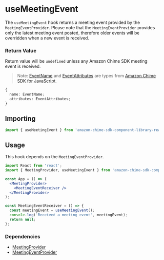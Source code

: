 <Meta title="SDK Hooks/useMeetingEvent" />

# useMeetingEvent

The `useMeetingEvent` hook returns a meeting event provided by the `MeetingEventProvider`.
Please note that the `MeetingEventProvider` provides only the latest meeting event posted, therefore older events will be overridden when a new event is received.

### Return Value

Return value will be `undefined` unless any Amazon Chime SDK meeting event is received.
> Note: [EventName](https://aws.github.io/amazon-chime-sdk-js/globals.html#eventname) and [EventAttributes](https://aws.github.io/amazon-chime-sdk-js/interfaces/eventattributes.html) are types from [Amazon Chime SDK for JavaScript](https://github.com/aws/amazon-chime-sdk-js).

```typescript
{
  name: EventName;
  attributes: EventAttributes;
}
```

## Importing

```javascript
import { useMeetingEvent } from 'amazon-chime-sdk-component-library-react';
```

## Usage

This hook depends on the `MeetingEventProvider`.

```jsx
import React from 'react';
import { MeetingProvider, useMeetingEvent } from 'amazon-chime-sdk-component-library-react';

const App = () => (
  <MeetingProvider>
    <MeetingEventReceiver />
  </MeetingProvider>
);

const MeetingEventReceiver = () => {
  const meetingEvent = useMeetingEvent();
  console.log('Received a meeting event', meetingEvent);
  return null;
};
```

### Dependencies
- [MeetingProvider](/story/sdk-providers-meetingprovider--page)
- [MeetingEventProvider](/story/sdk-providers-meetingeventprovider--page)
